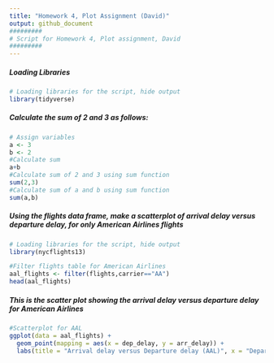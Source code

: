 ```yaml
---
title: "Homework 4, Plot Assignment (David)"
output: github_document
#########
# Script for Homework 4, Plot assignment, David
#########
---
```

##### Loading Libraries
```r
# Loading libraries for the script, hide output
library(tidyverse)
```

##### Calculate the sum of 2 and 3 as follows:
```r
# Assign variables
a <- 3
b <- 2
#Calculate sum
a+b
#Calculate sum of 2 and 3 using sum function
sum(2,3)
#Calculate sum of a and b using sum function
sum(a,b)
```

##### Using the flights data frame, make a scatterplot of arrival delay versus departure delay, for only American Airlines flights
```r
# Loading libraries for the script, hide output
library(nycflights13)
```
```r
#Filter flights table for American Airlines
aal_flights <- filter(flights,carrier=="AA")
head(aal_flights)
```

##### This is the scatter plot showing the arrival delay versus departure delay for American Airlines
```r
#Scatterplot for AAL
ggplot(data = aal_flights) +
  geom_point(mapping = aes(x = dep_delay, y = arr_delay)) +
  labs(title = "Arrival delay versus Departure delay (AAL)", x = "Departure Delay", y = "Arrival Delay")
```







